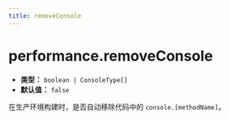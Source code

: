 ```yaml
---
title: removeConsole
---
```


# performance.removeConsole

- **类型：** `boolean | ConsoleType[]`
- **默认值：** `false`

在生产环境构建时，是否自动移除代码中的 `console.[methodName]`。


<RsbuildConfig configName="performance.removeConsole" />
